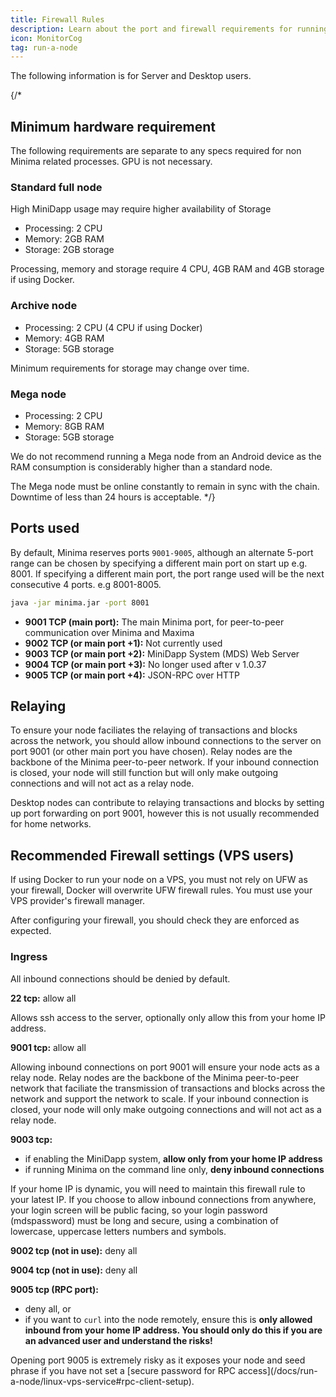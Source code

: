 ---
title: Firewall Rules
description: Learn about the port and firewall requirements for running a Minima node
icon: MonitorCog
tag: run-a-node
---

The following information is for Server and Desktop users. 

{/* 
## Minimum hardware requirement

The following requirements are separate to any specs required for non Minima related processes. GPU is not necessary.

### Standard full node

<Callout title="Minidapps" type="warn">
  High MiniDapp usage may require higher availability of Storage
</Callout>

- Processing: 2 CPU
- Memory: 2GB RAM
- Storage: 2GB storage

<Callout title="Docker" type="warn">
  Processing, memory and storage require 4 CPU, 4GB RAM and 4GB storage if using
  Docker.
</Callout>

### Archive node

- Processing: 2 CPU (4 CPU if using Docker)
- Memory: 4GB RAM
- Storage: 5GB storage

<Callout title="Storage" type="warn">
  Minimum requirements for storage may change over time.
</Callout>

### Mega node

- Processing: 2 CPU
- Memory: 8GB RAM
- Storage: 5GB storage

<Callout title="Android" type="error">
  We do not recommend running a Mega node from an Android device as the RAM
  consumption is considerably higher than a standard node.
</Callout>

The Mega node must be online constantly to remain in sync with the chain. Downtime of less than 24 hours is acceptable. */}

## Ports used

By default, Minima reserves ports `9001-9005`, although an alternate 5-port range can be chosen by specifying a different main port on start up e.g. 8001.   If specifying a different main port, the port range used will be the next consecutive 4 ports. e.g 8001-8005.

```bash title="Terminal"
java -jar minima.jar -port 8001
```

- **9001 TCP (main port):** The main Minima port, for peer-to-peer communication over Minima and Maxima
- **9002 TCP (or main port +1):** Not currently used
- **9003 TCP (or main port +2):** MiniDapp System (MDS) Web Server
- **9004 TCP (or main port +3):** No longer used after v 1.0.37
- **9005 TCP (or main port +4):** JSON-RPC over HTTP

## Relaying

To ensure your node faciliates the relaying of transactions and blocks across the network, you should allow inbound connections to the server on port 9001 (or other main port you have chosen). Relay nodes are the backbone of the Minima peer-to-peer network. If your inbound connection is closed, your node will still function but will only make outgoing connections and will not act as a relay node.

Desktop nodes can contribute to relaying transactions and blocks by setting up port forwarding on port 9001, however this is not usually recommended for home networks.

## Recommended Firewall settings (VPS users)

<Callout title="Docker" type="error">
  If using Docker to run your node on a VPS, you must not rely on UFW as your
  firewall, Docker will overwrite UFW firewall rules. You must use your VPS
  provider's firewall manager.
</Callout>

After configuring your firewall, you should check they are enforced as expected.

### Ingress

All inbound connections should be denied by default.

**22 tcp:** allow all

Allows ssh access to the server, optionally only allow this from your home IP address.

**9001 tcp:** allow all

<Callout title="9001 - Relay nodes" type="info">
  Allowing inbound connections on port 9001 will ensure your node acts as a
  relay node. Relay nodes are the backbone of the Minima peer-to-peer network
  that faciliate the transmission of transactions and blocks across the network
  and support the network to scale. If your inbound connection is closed, your
  node will only make outgoing connections and will not act as a relay node.
</Callout>

**9003 tcp:**

- if enabling the MiniDapp system, **allow only from your home IP address**
- if running Minima on the command line only, **deny inbound connections**

<Callout title="9003 - Minidapp port" type="info">
  If your home IP is dynamic, you will need to maintain this firewall rule to
  your latest IP. If you choose to allow inbound connections from anywhere, your
  login screen will be public facing, so your login password (mdspassword) must
  be long and secure, using a combination of lowercase, uppercase letters
  numbers and symbols.
</Callout>

**9002 tcp (not in use):** deny all

**9004 tcp (not in use):** deny all

**9005 tcp (RPC port):**

- deny all, or
- if you want to `curl` into the node remotely, ensure this is **only allowed inbound from your home IP address. You should only do this if you are an advanced user and understand the risks!**

<Callout type="error">
  Opening port 9005 is extremely risky as it exposes your node and seed phrase
  if you have not set a [secure password for RPC access](/docs/run-a-node/linux-vps-service#rpc-client-setup).
</Callout>
